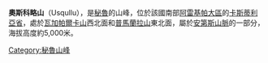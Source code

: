 {{Coord|15|26|52|S|72|29|20|W|display=title}}

'''奧斯科略山'''（Usqullu），是[[秘魯|秘魯]]的山峰，位於該國南部[[阿雷基帕大區|阿雷基帕大區]]的[[卡斯蒂利亞省|卡斯蒂利亞省]]，處於[[瓦加帕爾卡山|瓦加帕爾卡山]]西北面和[[普馬蘭拉山|普馬蘭拉山]]東北面，屬於[[安第斯山脈|安第斯山脈]]的一部分，海拔高度約5,000米。

{{Peru-geo-stub}}
[[Category:秘魯山峰|Category:秘魯山峰]]